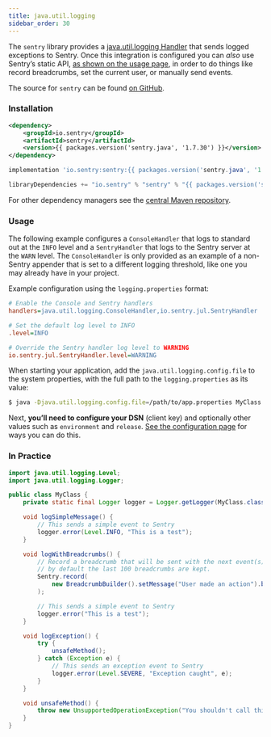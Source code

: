 ```yaml
---
title: java.util.logging
sidebar_order: 30
---
```


The `sentry` library provides a [java.util.logging Handler](http://docs.oracle.com/javase/7/docs/api/java/util/logging/Handler.html) that sends logged exceptions to Sentry. Once this integration is configured you can _also_ use Sentry’s static API, [as shown on the usage page](usage/), in order to do things like record breadcrumbs, set the current user, or manually send events.

The source for `sentry` can be found [on GitHub](https://github.com/getsentry/sentry-java/tree/master/sentry).

### Installation

```xml {tabTitle:Maven}
<dependency>
    <groupId>io.sentry</groupId>
    <artifactId>sentry</artifactId>
    <version>{{ packages.version('sentry.java', '1.7.30') }}</version>
</dependency>
```

```groovy {tabTitle:Gradle}
implementation 'io.sentry:sentry:{{ packages.version('sentry.java', '1.7.30') }}'
```

```scala {tabTitle: SBT}
libraryDependencies += "io.sentry" % "sentry" % "{{ packages.version('sentry.java', '1.7.30') }}"
```

For other dependency managers see the [central Maven repository](https://search.maven.org/artifact/io.sentry/sentry).

### Usage

The following example configures a `ConsoleHandler` that logs to standard out at the `INFO` level and a `SentryHandler` that logs to the Sentry server at the `WARN` level. The `ConsoleHandler` is only provided as an example of a non-Sentry appender that is set to a different logging threshold, like one you may already have in your project.

Example configuration using the `logging.properties` format:

```ini
# Enable the Console and Sentry handlers
handlers=java.util.logging.ConsoleHandler,io.sentry.jul.SentryHandler

# Set the default log level to INFO
.level=INFO

# Override the Sentry handler log level to WARNING
io.sentry.jul.SentryHandler.level=WARNING
```

When starting your application, add the `java.util.logging.config.file` to the system properties, with the full path to the `logging.properties` as its value:

```bash
$ java -Djava.util.logging.config.file=/path/to/app.properties MyClass
```

Next, **you’ll need to configure your DSN** (client key) and optionally other values such as `environment` and `release`. [See the configuration page](config/) for ways you can do this.

<!-- TODO-ADD-VERIFICATION-EXAMPLE -->

### In Practice

```java
import java.util.logging.Level;
import java.util.logging.Logger;

public class MyClass {
    private static final Logger logger = Logger.getLogger(MyClass.class.getName());

    void logSimpleMessage() {
        // This sends a simple event to Sentry
        logger.error(Level.INFO, "This is a test");
    }

    void logWithBreadcrumbs() {
        // Record a breadcrumb that will be sent with the next event(s),
        // by default the last 100 breadcrumbs are kept.
        Sentry.record(
            new BreadcrumbBuilder().setMessage("User made an action").build()
        );

        // This sends a simple event to Sentry
        logger.error("This is a test");
    }

    void logException() {
        try {
            unsafeMethod();
        } catch (Exception e) {
            // This sends an exception event to Sentry
            logger.error(Level.SEVERE, "Exception caught", e);
        }
    }

    void unsafeMethod() {
        throw new UnsupportedOperationException("You shouldn't call this!");
    }
}
```
